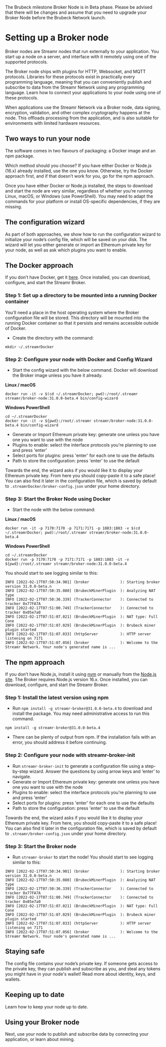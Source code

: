 

<Warning>

The Brubeck milestone Broker Node is in Beta phase. Please be advised that there will be changes and assume that you need to upgrade your Broker Node before the Brubeck Network launch.

</Warning>

# Setting up a Broker node

Broker nodes are Streamr nodes that run externally to your application. You start up a node on a server, and interface with it remotely using one of the supported protocols.

The Broker node ships with plugins for HTTP, Websocket, and MQTT protocols. Libraries for these protocols exist in practically every programming language, meaning that you can conveniently publish and subscribe to data from the Streamr Network using any programming language. Learn how to <Link to={docsLinks.connectingApplications}>connect your applications</Link> to your node using one of these protocols.

When applications use the Streamr Network via a Broker node, data signing, encryption, validation, and other complex cryptography happens at the node. This offloads processing from the application, and is also suitable for environments with limited hardware resources.

## Two ways to run your node

The software comes in two flavours of packaging: a Docker image and an npm package.

Which method should you choose? If you have either Docker or Node.js (16.x) already installed, use the one you know. Otherwise, try the Docker approach first, and if that doesn’t work for you, go for the npm approach.

Once you have either Docker or Node.js installed, the steps to download and start the node are very similar, regardless of whether you’re running Linux, macOS, or Windows (use PowerShell). You may need to adapt the commands for your platform or install OS-specific dependencies, if they are missing.

## The configuration wizard

As part of both approaches, we show how to run the configuration wizard to initialize your node’s config file, which will be saved on your disk. The wizard will let you either generate or import an Ethereum private key for your node, as well as ask which plugins you want to enable.

## The Docker approach

If you don’t have Docker, get it [here](https://docs.docker.com/get-docker/). Once installed, you can download, configure, and start the Streamr Broker.

### Step 1: Set up a directory to be mounted into a running Docker container

You’ll need a place in the host operating system where the Broker configuration file will be stored. This directory will be mounted into the running Docker container so that it persists and remains accessible outside of Docker.

- Create the directory with the command:

```
mkdir ~/.streamrDocker
```

### Step 2: Configure your node with Docker and Config Wizard

- Start the config wizard with the below command. Docker will download the Broker image unless you have it already.

**Linux / macOS**

```
docker run -it -v $(cd ~/.streamrDocker; pwd):/root/.streamr streamr/broker-node:31.0.0-beta.4 bin/config-wizard
```

**Windows PowerShell**

```
cd ~/.streamrDocker
docker run -it -v ${pwd}:/root/.streamr streamr/broker-node:31.0.0-beta.4 bin/config-wizard
```

- Generate or Import Ethereum private key: generate one unless you have one you want to use with the node
- Plugins to enable: select the interface protocols you're planning to use and press 'enter'
- Select ports for plugins: press 'enter' for each one to use the defaults
- Path to store the configuration: press 'enter' to use the default

Towards the end, the wizard asks if you would like it to display your Ethereum private key. From here you should copy-paste it to a safe place! You can also find it later in the configuration file, which is saved by default to `.streamrDocker/broker-config.json` under your home directory.

### Step 3: Start the Broker Node using Docker

- Start the node with the below command:

**Linux / macOS**

```
docker run -it -p 7170:7170 -p 7171:7171 -p 1883:1883 -v $(cd ~/.streamrDocker; pwd):/root/.streamr streamr/broker-node:31.0.0-beta.4
```

**Windows PowerShell**

```
cd ~/.streamrDocker
docker run -p 7170:7170 -p 7171:7171 -p 1883:1883 -it -v ${pwd}:/root/.streamr streamr/broker-node:31.0.0-beta.4
```

You should start to see logging similar to this:

```
INFO [2022-02-17T07:50:34.901] (broker              ): Starting broker version 31.0.0-beta.n
INFO [2022-02-17T07:50:35.080] (BrubeckMinerPlugin  ): Analyzing NAT type
INFO [2022-02-17T07:50:36.339] (TrackerConnector    ): Connected to tracker 0x77FA7A
INFO [2022-02-17T07:51:00.749] (TrackerConnector    ): Connected to tracker 0x05e7a0
INFO [2022-02-17T07:51:07.021] (BrubeckMinerPlugin  ): NAT type: Full Cone
INFO [2022-02-17T07:51:07.029] (BrubeckMinerPlugin  ): Brubeck miner plugin started
INFO [2022-02-17T07:51:07.033] (httpServer          ): HTTP server listening on 7171
INFO [2022-02-17T07:51:07.056] (broker              ): Welcome to the Streamr Network. Your node's generated name is ...
```

## The npm approach

If you don’t have Node.js, install it using [nvm](https://github.com/nvm-sh/nvm#installing-and-updating) or manually from the [Node.js site](https://nodejs.org/en/download/). The Broker requires Node.js version 16.x. Once installed, you can download, configure, and start the Streamr Broker.

### Step 1: Install the latest version using npm

- Run `npm install -g streamr-broker@31.0.0-beta.4` to download and install the package. You may need administrative access to run this command.

```
npm install -g streamr-broker@31.0.0-beta.4
```

- There can be plenty of output from npm. If the installation fails with an error, you should address it before continuing.

### Step 2: Configure your node with streamr-broker-init

- Run `streamr-broker-init` to generate a configuration file using a step-by-step wizard. Answer the questions by using arrow keys and ‘enter’ to navigate.
- Generate or Import Ethereum private key: generate one unless you have one you want to use with the node
- Plugins to enable: select the interface protocols you're planning to use and press 'enter'
- Select ports for plugins: press 'enter' for each one to use the defaults
- Path to store the configuration: press 'enter' to use the default

Towards the end, the wizard asks if you would like it to display your Ethereum private key. From here, you should copy-paste it to a safe place! You can also find it later in the configuration file, which is saved by default to `.streamr/broker-config.json` under your home directory.

### Step 3: Start the Broker node

- Run `streamr-broker` to start the node! You should start to see logging similar to this:

```
INFO [2022-02-17T07:50:34.901] (broker              ): Starting broker version 31.0.0-beta.n
INFO [2022-02-17T07:50:35.080] (BrubeckMinerPlugin  ): Analyzing NAT type
INFO [2022-02-17T07:50:36.339] (TrackerConnector    ): Connected to tracker 0x77FA7A
INFO [2022-02-17T07:51:00.749] (TrackerConnector    ): Connected to tracker 0x05e7a0
INFO [2022-02-17T07:51:07.021] (BrubeckMinerPlugin  ): NAT type: Full Cone
INFO [2022-02-17T07:51:07.029] (BrubeckMinerPlugin  ): Brubeck miner plugin started
INFO [2022-02-17T07:51:07.033] (httpServer          ): HTTP server listening on 7171
INFO [2022-02-17T07:51:07.056] (broker              ): Welcome to the Streamr Network. Your node's generated name is ...
```

## Staying safe

The config file contains your node’s private key. If someone gets access to the private key, they can publish and subscribe as you, and steal any tokens you might have in your node's wallet! Read more about <Link to={docsLinks.identity}>identity, keys, and wallets</Link>.

## Keeping up to date

Learn how to <Link to={docsLinks.updatingABrokerNode}>keep your node up to date</Link>.

## Using your Broker node

Next, use your node to publish and subscribe data by <Link to={docsLinks.connectingApplications}>connecting your application</Link>, or learn about <Link to={docsLinks.mining}>mining</Link>.
